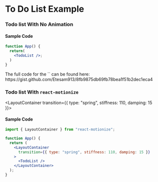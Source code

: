 
# To Do List Example

### Todo list With No Animation

<TodoList />

#### Sample Code

```jsx filename="Todo List" showLineNumbers copy
function App() {
  return(
    <TodoList />;
  )
}
```

<Callout type="info" emoji="ℹ️">
  The full code for the `<TodoList />` can be found here:
  https://gist.github.com/Etesam913/8fb9875db69fb78bea1f51b2dec1eca4
</Callout>

### Todo list With `react-motionize`

<LayoutContainer transition={{ type: "spring", stiffness: 110, damping: 15 }}>
  <TodoList />
</LayoutContainer>

#### Sample Code

```jsx filename="Todo List With react-motionize" showLineNumbers copy /LayoutContainer/
import { LayoutContainer } from "react-motionize";

function App() {
  return (
    <LayoutContainer
      transition={{ type: "spring", stiffness: 110, damping: 15 }}
    >
      <TodoList />
    </LayoutContainer>
  );
}
```

